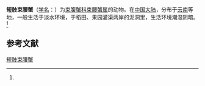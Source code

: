{{Speciesbox
| name = 短肢束腰蟹
| status = 
| status_system = 
| image = 
| genus = Somanniathelphusa
| species = brevipodum
| authority = (Tai et al., 1975)<ref name='id12056'>{{cite web| url =http://www.bioinfo.cn/db05/BjdwSpecies.php?action=view&id=12056| title =短肢束腰蟹| work =《中国动物物种编目数据库》| publisher =中国科学院微生物研究所| author =中国科学院动物研究所| accessdate =2009-04-28| deadurl =yes| archiveurl =https://web.archive.org/web/20160305052332/http://www.bioinfo.cn/db05/BjdwSpecies.php?action=view&id=12056| archivedate =2016-03-05}}</ref>
}}

'''短肢束腰蟹'''（[[学名|学名]]：{{lang|la|''Somanniathelphusa brevipodum''}}）为[[束腹蟹科|束腹蟹科]][[束腰蟹属|束腰蟹属]]的动物。在[[中国大陆|中国大陆]]，分布于[[云南|云南]]等地，一般生活于淡水环境，于稻田、果园灌渠两岸的泥洞里，生活环境潮湿阴暗。<ref name='id12056'/>

== 参考文献 ==
{{reflist}}

{{Wikispecies|Somanniathelphusa brevipodum}}
{{Taxonbar|from=Q14365214}}

[[Category:束腰蟹属|短肢束腰蟹]]


{{螃蟹小作品}}